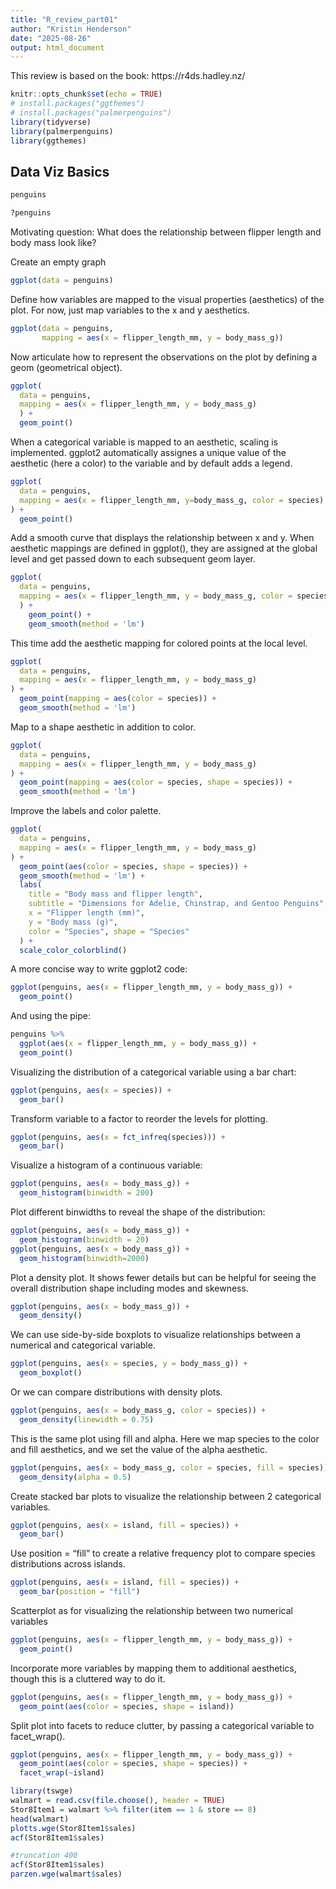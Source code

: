 ```yaml
---
title: "R_review_part01"
author: "Kristin Henderson"
date: "2025-08-26"
output: html_document
---
```


This review is based on the book: https://r4ds.hadley.nz/

```r
knitr::opts_chunk$set(echo = TRUE)
# install.packages("ggthemes")
# install.packages("palmerpenguins")
library(tidyverse)
library(palmerpenguins)
library(ggthemes)
```

## Data Viz Basics

```r
penguins
```

```r
?penguins
```

Motivating question:
What does the relationship between flipper length and body mass look like?

Create an empty graph
```r
ggplot(data = penguins)
```

Define how variables are mapped to the visual properties (aesthetics) of the plot. For now, just map variables to the x and y aesthetics.
```r
ggplot(data = penguins, 
       mapping = aes(x = flipper_length_mm, y = body_mass_g))
```

Now articulate how to represent the observations on the plot by defining a geom (geometrical object).
```r
ggplot(
  data = penguins,
  mapping = aes(x = flipper_length_mm, y = body_mass_g)
  ) + 
  geom_point()
```

When a categorical variable is mapped to an aesthetic, scaling is implemented. ggplot2 automatically assignes a unique value of the aesthetic (here a color) to the variable and by default adds a legend.
```r
ggplot(
  data = penguins,
  mapping = aes(x = flipper_length_mm, y=body_mass_g, color = species)
) + 
  geom_point()
```

Add a smooth curve that displays the relationship between x and y. When aesthetic mappings are defined in ggplot(), they are assigned at the global level and get passed down to each subsequent geom layer.
```r
ggplot(
  data = penguins,
  mapping = aes(x = flipper_length_mm, y = body_mass_g, color = species) 
  ) +
    geom_point() + 
    geom_smooth(method = 'lm')
```

This time add the aesthetic mapping for colored points at the local level.
```r
ggplot(
  data = penguins,
  mapping = aes(x = flipper_length_mm, y = body_mass_g)
) +
  geom_point(mapping = aes(color = species)) + 
  geom_smooth(method = 'lm')
```

Map to a shape aesthetic in addition to color.
```r
ggplot(
  data = penguins,
  mapping = aes(x = flipper_length_mm, y = body_mass_g)
) +
  geom_point(mapping = aes(color = species, shape = species)) +
  geom_smooth(method = 'lm')
```

Improve the labels and color palette.
```r
ggplot(
  data = penguins,
  mapping = aes(x = flipper_length_mm, y = body_mass_g)
) + 
  geom_point(aes(color = species, shape = species)) + 
  geom_smooth(method = 'lm') +
  labs(
    title = "Body mass and flipper length", 
    subtitle = "Dimensions for Adelie, Chinstrap, and Gentoo Penguins", 
    x = "Flipper length (mm)",
    y = "Body mass (g)",
    color = "Species", shape = "Species"
  ) +
  scale_color_colorblind()
```

A more concise way to write ggplot2 code:
```r
ggplot(penguins, aes(x = flipper_length_mm, y = body_mass_g)) +
  geom_point()
```

And using the pipe:
```r
penguins %>% 
  ggplot(aes(x = flipper_length_mm, y = body_mass_g)) +
  geom_point()
```

Visualizing the distribution of a categorical variable using a bar chart:
```r
ggplot(penguins, aes(x = species)) + 
  geom_bar()
```

Transform variable to a factor to reorder the levels for plotting.
```r
ggplot(penguins, aes(x = fct_infreq(species))) + 
  geom_bar()
```

Visualize a histogram of a continuous variable:
```r
ggplot(penguins, aes(x = body_mass_g)) +
  geom_histogram(binwidth = 200)
```

Plot different binwidths to reveal the shape of the distribution:
```r
ggplot(penguins, aes(x = body_mass_g)) +
  geom_histogram(binwidth = 20)
ggplot(penguins, aes(x = body_mass_g)) +
  geom_histogram(binwidth=2000)
```

Plot a density plot. It shows fewer details but can be helpful for seeing the overall distribution shape including modes and skewness.
```r
ggplot(penguins, aes(x = body_mass_g)) +
  geom_density()
```

We can use side-by-side boxplots to visualize relationships between a numerical and categorical variable.
```r
ggplot(penguins, aes(x = species, y = body_mass_g)) +
  geom_boxplot()
```
Or we can compare distributions with density plots.
```r
ggplot(penguins, aes(x = body_mass_g, color = species)) +
  geom_density(linewidth = 0.75)
```

This is the same plot using fill and alpha. Here we map species to the color and fill aesthetics, and we set the value of the alpha aesthetic.
```r
ggplot(penguins, aes(x = body_mass_g, color = species, fill = species)) + 
  geom_density(alpha = 0.5)
```

Create stacked bar plots to visualize the relationship between 2 categorical variables.
```r
ggplot(penguins, aes(x = island, fill = species)) +
  geom_bar()
```

Use position = "fill" to create a relative frequency plot to compare species distributions across islands.
```r
ggplot(penguins, aes(x = island, fill = species)) +
  geom_bar(position = "fill")
```

Scatterplot as for visualizing the relationship between two numerical variables
```r
ggplot(penguins, aes(x = flipper_length_mm, y = body_mass_g)) + 
  geom_point()
```

Incorporate more variables by mapping them to additional aesthetics, though this is a cluttered way to do it.
```r
ggplot(penguins, aes(x = flipper_length_mm, y = body_mass_g)) + 
  geom_point(aes(color = species, shape = island))
```

Split plot into facets to reduce clutter, by passing a categorical variable to facet_wrap().
```r
ggplot(penguins, aes(x = flipper_length_mm, y = body_mass_g)) +
  geom_point(aes(color = species, shape = species)) +
  facet_wrap(~island)
```

```r
library(tswge)
walmart = read.csv(file.choose(), header = TRUE)
Stor8Item1 = walmart %>% filter(item == 1 & store == 8)
head(walmart)
plotts.wge(Stor8Item1$sales)
acf(Stor8Item1$sales)
```

```r
#truncation 400
acf(Stor8Item1$sales)
parzen.wge(walmart$sales)
```

